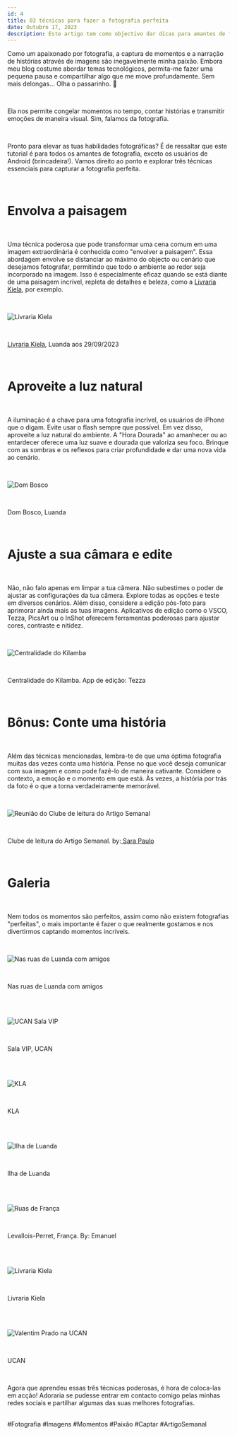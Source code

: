 ```yaml
---
id: 4
title: 03 técnicas para fazer a fotografia perfeita
date: Outubro 17, 2023
description: Este artigo tem como objectivo dar dicas para amantes de fotografia. Pronto para elevar as tuas habilidades fotográficas? 
---
```


Como um apaixonado por fotografia, a captura de momentos e a narração de histórias através de imagens são inegavelmente minha paixão. Embora meu blog costume abordar temas tecnológicos, permita-me fazer uma pequena pausa e compartilhar algo que me move profundamente. Sem mais delongas... Olha o passarinho. 📸

<br />

Ela nos permite congelar momentos no tempo, contar histórias e transmitir emoções de maneira visual. Sim, falamos da fotografia.

<br />

Pronto para elevar as tuas habilidades fotográficas? É de ressaltar que este tutorial é para todos os amantes de fotografia, exceto os usuários de Android (brincadeira!). Vamos direito ao ponto e explorar três técnicas essenciais para capturar a fotografia perfeita.

<br />

<h1 className="mt-2 sm:mt-4 md:mt-6 lg:mt-8 xl:mt-10 border-b pb-2 font-extrabold text-xl sm:text-xl md:text-xl lg:text-2xl xl:text-2xl tracking-tight transition-colors first:mt-0">Envolva a paisagem</h1>

<br />

Uma técnica poderosa que pode transformar uma cena comum em uma imagem extraordinária é conhecida como "envolver a paisagem". Essa abordagem envolve se distanciar ao máximo do objecto ou cenário que desejamos fotografar, permitindo que todo o ambiente ao redor seja incorporado na imagem. Isso é especialmente eficaz quando se está diante de uma paisagem incrível, repleta de detalhes e beleza, como a <a href="https://www.instagram.com/kiela.livraria/" className="border-b transition-all text-gray-500 duration-500 hover:border-gray-500" target="_blank">Livraria Kiela</a>, por exemplo.

<br />

<img
  src="/image/blog/livraria-kiela.jpeg"
  alt="Livraria Kiela"
className="w-full h-auto object-cover mb-4"
/>

<br />

<p className="text-sm text-muted-foreground"><a href="https://www.instagram.com/kiela.livraria/" className="border-b transition-all text-gray-500 duration-500 hover:border-gray-500" target="_blank">Livraria Kiela</a>, Luanda aos 29/09/2023</p>


<br />

<h1 className="mt-2 sm:mt-4 md:mt-6 lg:mt-8 xl:mt-10 border-b pb-2 font-extrabold text-xl sm:text-xl md:text-xl lg:text-2xl xl:text-2xl tracking-tight transition-colors first:mt-0">Aproveite a luz natural</h1>

<br />

A iluminação é a chave para uma fotografia incrível, os usuários de iPhone que o digam. Evite usar o flash sempre que possível. Em vez disso, aproveite a luz natural do ambiente. A "Hora Dourada" ao amanhecer ou ao entardecer oferece uma luz suave e dourada que valoriza seu foco. Brinque com as sombras e os reflexos para criar profundidade e dar uma nova vida ao cenário.

<br />

<img
  src="/image/blog/dom-bosco.jpeg"
  alt="Dom Bosco"
  className="w-full h-auto object-cover mb-4"
/>

<br />

<p className="text-sm text-muted-foreground">Dom Bosco, Luanda</p>

<br />

<h1 className="mt-2 sm:mt-4 md:mt-6 lg:mt-8 xl:mt-10 border-b pb-2 font-extrabold text-xl sm:text-xl md:text-xl lg:text-2xl xl:text-2xl tracking-tight transition-colors first:mt-0">Ajuste a sua câmara e edite</h1>

<br />

Não, não falo apenas em limpar a tua câmera. Não subestimes o poder de ajustar as configurações da tua câmera. Explore todas as opções e teste em diversos cenários. Além disso, considere a edição pós-foto para aprimorar ainda mais as tuas imagens. Aplicativos de edição como o VSCO, Tezza, PicsArt ou o InShot oferecem ferramentas poderosas para ajustar cores, contraste e nitidez.


<br />

<img
  src="/image/blog/kilamba-tezza.jpeg"
  alt="Centralidade do Kilamba"
className="w-full h-auto object-cover mb-4"
/>

<br />

<p className="text-sm text-muted-foreground">Centralidade do Kilamba. App de edição: Tezza</p>

<br />

<h1 className="mt-2 sm:mt-4 md:mt-6 lg:mt-8 xl:mt-10 border-b pb-2 font-extrabold text-xl sm:text-xl md:text-xl lg:text-2xl xl:text-2xl tracking-tight transition-colors first:mt-0">Bônus: Conte uma história</h1>

<br />

Além das técnicas mencionadas, lembra-te de que uma óptima fotografia muitas das vezes conta uma história. Pense no que você deseja comunicar com sua imagem e como pode fazê-lo de maneira cativante. Considere o contexto, a emoção e o momento em que está. Às vezes, a história por trás da foto é o que a torna verdadeiramente memorável.

<br />

<img
  src="/image/blog/clas.jpeg"
  alt="Reunião do Clube de leitura do Artigo Semanal"
className="w-full h-auto object-cover mb-4"
/>

<br />

<p className="text-sm text-muted-foreground">Clube de leitura do Artigo Semanal. by:<a href="https://www.instagram.com/kiela.livraria/" className="border-b transition-all text-gray-500 duration-500 hover:border-gray-500" target="_blank"> Sara Paulo</a></p>

<br />


<h1 className="mt-2 sm:mt-4 md:mt-6 lg:mt-8 xl:mt-10 border-b pb-2 font-extrabold text-xl sm:text-xl md:text-xl lg:text-2xl xl:text-2xl tracking-tight transition-colors first:mt-0">Galeria</h1>

<br />

Nem todos os momentos são perfeitos, assim como não existem fotografias "perfeitas", o mais importante é fazer o que realmente gostamos e nos divertirmos captando momentos incríveis.

<br />

<img
  src="/image/blog/friends.jpeg"
  alt="Nas ruas de Luanda com amigos"
className="w-full h-auto object-cover mb-4"
/>

<br />

<p className="text-sm text-muted-foreground">Nas ruas de Luanda com amigos</p>

<br />

<br />

<img
  src="/image/blog/ucan-sala-vip.jpeg"
  alt="UCAN Sala VIP"
className="w-full h-auto object-cover mb-4"
/>

<br />

<p className="text-sm text-muted-foreground">Sala VIP, UCAN</p>

<br />

<br />

<img
  src="/image/blog/kla.jpeg"
  alt="KLA"
className="w-full h-auto object-cover mb-4"
/>

<br />

<p className="text-sm text-muted-foreground">KLA</p>

<br />
<br />

<img
  src="/image/blog/beach.jpeg"
  alt="Ilha de Luanda"
className="w-full h-auto object-cover mb-4"
/>

<br />

<p className="text-sm text-muted-foreground">Ilha de Luanda</p>

<br />
<br />

<img
  src="/image/blog/france.jpeg"
  alt="Ruas de França"
className="w-full h-auto object-cover mb-4"
/>

<br />

<p className="text-sm text-muted-foreground">Levallois-Perret, França. By: Emanuel</p>

<br />

<br />

<img
  src="/image/blog/kiela.jpeg"
  alt="Livraria Kiela"
className="w-full h-auto object-cover mb-4"
/>

<br />

<p className="text-sm text-muted-foreground">Livraria Kiela</p>

<br />


<br />

<img
  src="/image/blog/vp.jpeg"
  alt="Valentim Prado na UCAN"
className="w-full h-auto object-cover mb-4"
/>

<br />

<p className="text-sm text-muted-foreground">UCAN</p>

<br />

Agora que aprendeu essas três técnicas poderosas, é hora de coloca-las em acção! Adoraria se pudesse entrar em contacto comigo pelas minhas redes sociais e partilhar algumas das suas melhores fotografias.

<br />

<div className="font-semibold">
    #Fotografia #Imagens #Momentos #Paixão #Captar #ArtigoSemanal
</div>

